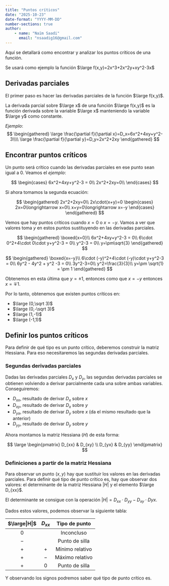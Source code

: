 ```yaml
---
title: "Puntos críticos"
date: "2025-10-23"
date-format: "YYYY-MM-DD"
number-sections: true
author:
    - name: "Naïm Saadi"
      email: "nsaadig16@gmail.com"
---
```


Aquí se detallará como encontrar y analizar los puntos críticos de una función.

Se usará como ejemplo la función $\large f(x,y)=2x^3+2x^2y+xy^2-3x$

## Derivadas parciales

El primer paso es hacer las derivadas parciales de la función $\large f(x,y)$. 

La derivada parcial sobre $\large x$ de una función $\large f(x,y)$ es la función derivada sobre la variable $\large x$ manteniendo
la variable $\large y$ como constante.

*Ejemplo*:
$$
\begin{gathered}
\large
\frac{\partial f}{\partial x}=D_x=6x^2+4xy+y^2-3\\\\
\large
\frac{\partial f}{\partial y}=D_y=2x^2+2xy
\end{gathered}
$$

## Encontrar puntos críticos

Un punto será crítico cuando las derivadas parciales en ese punto sean igual a 0.
Veamos el *ejemplo*:

$$
\begin{cases}
6x^2+4xy+y^2-3 = 0\\
2x^2+2xy=0\\
\end{cases}
$$

Si ahora tomamos la segunda ecuación:

$$
\begin{gathered}
2x^2+2xy=0\\
2x\cdot(x+y)=0
\begin{cases}
2x=0\longrightarrow x=0\\
x+y=0\longrightarrow x=-y
\end{cases}
\end{gathered}
$$

Vemos que hay puntos críticos cuando $x=0$ o $x=-y$. Vamos a ver que valores toma $y$ en estos puntos sustituyendo 
en las derivadas parciales.

$$
\begin{gathered}
\boxed{x=0}\\
6x^2+4xy+y^2-3 = 0\\
6\cdot 0^2+4\cdot 0\cdot y+y^2-3 = 0\\
y^2-3 = 0\\
y=\pm\sqrt{3}
\end{gathered}
$$

$$
\begin{gathered}
\boxed{x=-y}\\
6\cdot (-y)^2+4\cdot (-y)\cdot y+y^2-3 = 0\\
6y^2 - 4y^2 + y^2 -3 = 0\\
3y^2-3=0\\
y^2=\frac{3}{3}\\
y=\pm \sqrt{1} = \pm 1  
\end{gathered}
$$

Obtenemos en esta última que $y=\pm 1$, entonces como que $x=-y$ entonces $x=\mp 1$.

Por lo tanto, obtenemos que existen puntos críticos en:

- $\large (0,\sqrt 3)$
- $\large (0,-\sqrt 3)$
- $\large (1,-1)$
- $\large (-1,1)$

## Definir los puntos críticos

Para definir de qué tipo es un punto crítico, deberemos construir la matriz Hessiana. Para eso necesitaremos las segundas derivadas parciales.

### Segundas derivadas parciales

Dadas las derivadas parciales $D_x$ y $D_y$, las segundas derivadas parciales se obtienen volviendo a derivar parcialmente
cada una sobre ambas variables. Conseguiremos:

- $D_{xx}$, resultado de derivar $D_x$ sobre $x$
- $D_{xy}$, resultado de derivar $D_x$ sobre $y$
- $D_{yx}$, resultado de derivar $D_y$ sobre $x$ (da el mismo resultado que la anterior)
- $D_{yy}$, resultado de derivar $D_y$ sobre $y$

Ahora montamos la matriz Hessiana ($H$) de esta forma:

$$
\large
\begin{pmatrix}
D_{xx} & D_{xy} \\
D_{yx} & D_{yy}
\end{pmatrix}
$$

### Definiciones a partir de la matriz Hessiana

Para observar un punto $(x,y)$ hay que sustituir los valores en las derivadas parciales.
Para definir qué tipo de punto crítico es, hay que observar dos valores: el determinante de la matriz Hessiana $|H|$ y el elemento $\large D_{xx}$. 

El determinante se consigue con la operación $|H| = D_{xx}\cdot D_{yy} - D_{xy}\cdot D{yx}$.

Dados estos valores, podemos observar la siguiente tabla:

| $\large|H|$ | $D_{xx}$ | Tipo de punto|
|:-----------:|:--------:|:------------:|
| $0$         |          | Inconcluso   |
| $-$         |          |Punto de silla|
|   $+$       |$+$       |Mínimo relativo|
|  $+$        |$-$       |Máximo relativo|
|   $+$       |$0$       |Punto de silla|

Y observando los signos podremos saber qué tipo de punto crítico es.